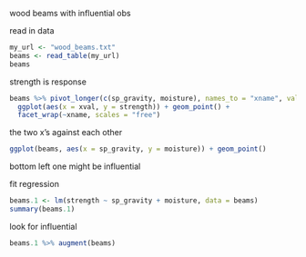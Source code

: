 
wood beams with influential obs

read in data

```r
my_url <- "wood_beams.txt"
beams <- read_table(my_url)
beams
```

strength is response

```r
beams %>% pivot_longer(c(sp_gravity, moisture), names_to = "xname", values_to = "xval") %>% 
  ggplot(aes(x = xval, y = strength)) + geom_point() +
  facet_wrap(~xname, scales = "free")
```

the two x's against each other

```r
ggplot(beams, aes(x = sp_gravity, y = moisture)) + geom_point()
```
bottom left one might be influential

fit regression

```r
beams.1 <- lm(strength ~ sp_gravity + moisture, data = beams)
summary(beams.1)
```

look for influential

```r
beams.1 %>% augment(beams)
```

